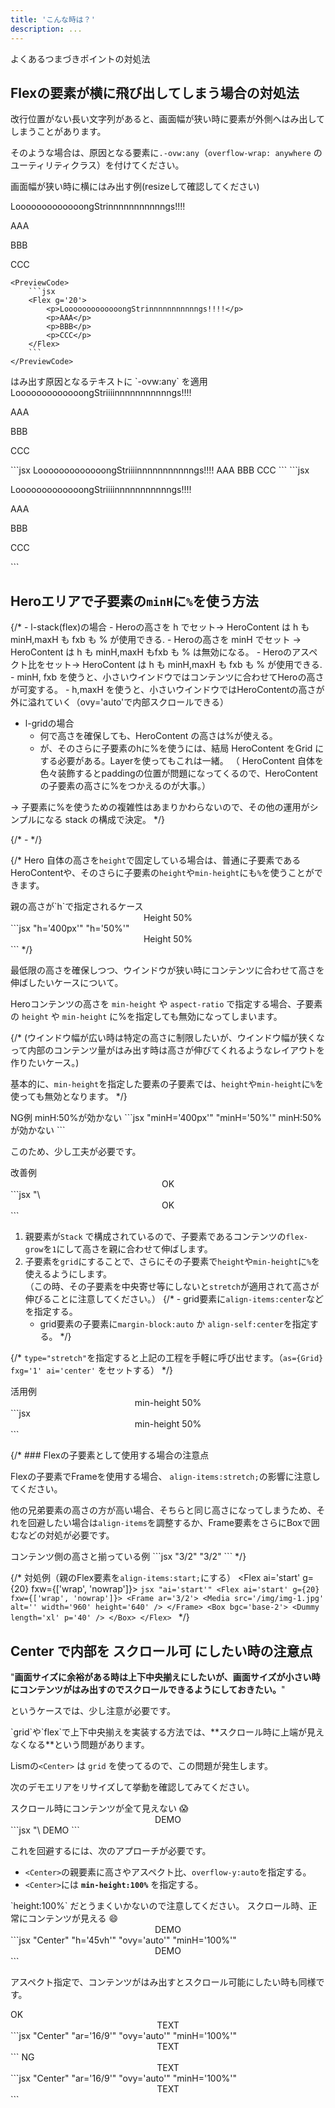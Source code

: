 ```yaml
---
title: 'こんな時は？'
description: ...
---
```




よくあるつまづきポイントの対処法


## Flexの要素が横に飛び出してしまう場合の対処法

改行位置がない長い文字列があると、画面幅が狭い時に要素が外側へはみ出してしまうことがあります。

そのような場合は、原因となる要素に`.-ovw:any`（`overflow-wrap: anywhere` のユーティリティクラス）を付けてください。


<Preview>
	<PreviewTitle>
		画面幅が狭い時に横にはみ出す例(resizeして確認してください)
	</PreviewTitle>
	<PreviewArea resize p={40}>
		<Flex g='20' className='has--itemGuide'>
			<p>LooooooooooooongStrinnnnnnnnnnngs!!!!</p>
			<p>AAA</p>
			<p>BBB</p>
			<p>CCC</p>
		</Flex>
	</PreviewArea>
	
	<PreviewCode>
		```jsx
		<Flex g='20'>
			<p>LooooooooooooongStrinnnnnnnnnnngs!!!!</p>
			<p>AAA</p>
			<p>BBB</p>
			<p>CCC</p>
		</Flex>
		```
	</PreviewCode>
</Preview>

<Preview>
	<PreviewTitle>
		はみ出す原因となるテキストに `-ovw:any` を適用
	</PreviewTitle>
	<PreviewArea resize p='20'>
		<Flex g='20' className='has--itemGuide'>
			<Text className='-ovw:any'>LooooooooooooongStriiiinnnnnnnnnnngs!!!!</Text>
			<p>AAA</p>
			<p>BBB</p>
			<p>CCC</p>
		</Flex>
	</PreviewArea>
	<PreviewCode slot='tab' label='JSX'>
	```jsx
		<Flex g='20'>
			<Text className='-ovw:any'>LooooooooooooongStriiiinnnnnnnnnnngs!!!!</Text>
			<Text>AAA</Text>
			<Text>BBB</Text>
			<Text>CCC</Text>
		</Flex>
	```
	</PreviewCode>
	<PreviewCode slot='tab' label='HTML'>
	```jsx
	<div class="l--flex -g:20">
		<p class="-ovw:any">LooooooooooooongStriiiinnnnnnnnnnngs!!!!</p>
		<p>AAA</p>
		<p>BBB</p>
		<p>CCC</p>
	</div>
	```
	</PreviewCode>
</Preview>



## Heroエリアで子要素の`minH`に`%`を使う方法

{/* - l-stack(flex)の場合
	- Heroの高さを h でセット→ HeroContent は h も minH,maxH も fxb も % が使用できる.
	- Heroの高さを minH でセット → HeroContent は h も minH,maxH もfxb も % は無効になる。
	- Heroのアスペクト比をセット→ HeroContent は h も minH,maxH も fxb も % が使用できる.
		- minH, fxb を使うと、小さいウインドウではコンテンツに合わせてHeroの高さが可変する。
		- h,maxH を使うと、小さいウインドウではHeroContentの高さが外に溢れていく（ovy='auto'で内部スクロールできる）
- l-gridの場合
	- 何で高さを確保しても、HeroContent の高さは%が使える。
	- が、そのさらに子要素のhに%を使うには、結局 HeroContent をGrid にする必要がある。Layerを使ってもこれは一緒。
	（ HeroContent 自体を色々装飾するとpaddingの位置が問題になってくるので、HeroContentの子要素の高さに%をつかえるのが大事。）

→ 子要素に%を使うための複雑性はあまりかわらないので、その他の運用がシンプルになる stack の構成で決定。 */}

{/* -  */}

{/* Hero 自体の高さを`height`で固定している場合は、普通に子要素であるHeroContentや、そのさらに子要素の`height`や`min-height`にも`%`を使うことができます。

<Preview>
	<PreviewTitle>親の高さが`h`で指定されるケース</PreviewTitle>
	<PreviewArea resize>
		<Stack isFullwide h='400px' bgc='base-2'>
			<Box h='50%' my='auto' px='40'>
				<Center h='100%' bgc='base' bxsh='10'>
					<Text fw='bold'>Height 50%</Text>
				</Center>
			</Box>
		</Stack>
	</PreviewArea>
	<PreviewCode>
		```jsx "h='400px'" "h='50%'"
		<Stack isFullwide h='400px' bgc='base-2'>
			<Box h='50%' my='auto' px='40'>
				<Center h='100%' bgc='base' bxsh='10'>
					<Text fw='bold'>Height 50%</Text>
				</Center>
			</Box>
		</Stack>
		```
	</PreviewCode>
</Preview> */}


最低限の高さを確保しつつ、ウインドウが狭い時にコンテンツに合わせて高さを伸ばしたいケースについて。

Heroコンテンツの高さを `min-height` や `aspect-ratio` で指定する場合、子要素の `height` や `min-height` に%を指定しても無効になってしまいます。

{/* (ウインドウ幅が広い時は特定の高さに制限したいが、ウインドウ幅が狭くなって内部のコンテンツ量がはみ出す時は高さが伸びてくれるようなレイアウトを作りたいケース。)

基本的に、`min-height`を指定した要素の子要素では、`height`や`min-height`に`%`を使っても無効となります。 */}


<Preview>
	<PreviewTitle>NG例</PreviewTitle>
	<PreviewArea resize>
		<Stack isFullwide minH='400px' bgc='base-2'>
			<Box minH='50%' my='auto' bgc='base' p='20' px='40' ac='c'>
				<Text fw='bold'>minH:50%が効かない</Text>
				<Dummy length='s' />
			</Box>
		</Stack>
	</PreviewArea>
	<PreviewCode>
		```jsx "minH='400px'" "minH='50%'"
		<Stack isFullwide minH='400px' bgc='base-2'>
			<Box minH='50%' my='auto' bgc='base' p='20' px='40' ac='c'>
				<Text fw='bold'>minH:50%が効かない</Text>
				<Dummy length='s' />
			</Box>
		</Stack>
		```
	</PreviewCode>
</Preview>


このため、少し工夫が必要です。

<Preview>
	<PreviewTitle>改善例</PreviewTitle>
	<PreviewArea resize>
		<Stack isFullwide minH='400px' bgc='base-2'>
			<Grid fxg='1' ai='c' px='40'>
				<Center minH='50%' bgc='base' p='30' bxsh='10'>
					<Text fw='bold'>OK</Text>
					<Dummy length='s' />
				</Center>
			</Grid>
		</Stack>
	</PreviewArea>
	<PreviewCode>
		```jsx "\<Grid" "fxg='1' ai='c'" "minH='50%'"
		<Stack isFullwide minH='400px' bgc='base-2'>
			<Grid fxg='1' ai='c' px='40'>
				<Center minH='50%' bgc='base' p='30' bxsh='10'>
					<Text fw='bold'>OK</Text>
					<Dummy length='s' />
				</Center>
			</Grid>
		</Stack>
		```
	</PreviewCode>
</Preview>


1. 親要素が`Stack` で構成されているので、子要素であるコンテンツの`flex-grow`を`1`にして高さを親に合わせて伸ばします。
2. 子要素を`grid`にすることで、さらにその子要素で`height`や`min-height`に`%`を使えるようにします。  
	（この時、その子要素を中央寄せ等にしないと`stretch`が適用されて高さが伸びることに注意してください。）
	{/* - grid要素に`align-items:center`などを指定する。
	- grid要素の子要素に`margin-block:auto` か `align-self:center`を指定する。 */}


{/* `type="stretch"`を指定すると上記の工程を手軽に呼び出せます。（`as={Grid} fxg='1' ai='center'` をセットする） */}


<Preview>
	<PreviewTitle>活用例</PreviewTitle>
	<PreviewArea resize>
		<Stack isFullwide pos='r' minH='50vh'>
			<Frame isLayer>
				<Media src='/img/img-3.jpg' alt='' width='960' height='640'/>
			</Frame>
			<Grid pos='r' fxg='1' ai='c' hasGutter>
				<Center minH='50%' p='30' c='white' bgc='black:75%' bdrs='10' g='20'>
					<Text fw='bold' fz='xl'>min-height 50%</Text>
					<Dummy length='l' />
				</Center>
			</Grid>
		</Stack>
	</PreviewArea>
	<PreviewCode>
		```jsx
		<Stack isFullwide pos='r' minH='50vh'>
			<Frame isLayer>
				<Media src='/img/img-3.jpg' alt='' width='960' height='640'/>
			</Frame>
			<Grid fxg='1' ai='c' hasGutter>
				<Center minH='50%' p='30' c='white' bgc='black:75%' bdrs='10' g='20'>
					<Text fw='bold' fz='xl'>min-height 50%</Text>
					<Dummy length='l' />
				</Center>
			</Grid>
		</Stack>
		```
	</PreviewCode>
</Preview>




{/* ### Flexの子要素として使用する場合の注意点

Flexの子要素でFrameを使用する場合、 `align-items:stretch;`の影響に注意してください。

他の兄弟要素の高さの方が高い場合、そちらと同じ高さになってしまうため、それを回避したい場合は`align-items`を調整するか、Frame要素をさらにBoxで囲むなどの対処が必要です。

<Preview>
	<PreviewTitle>コンテンツ側の高さと揃っている例</PreviewTitle>
	<PreviewArea resize p={20}>
		<Flex g={20}>
			<Frame ar='3/2'>
				<Media src='/img/img-1.jpg' alt='' width='960' height='640' />
			</Frame>
			<Box bgc='base-2'>
				<Dummy length='l' p='30' />
			</Box>
		</Flex>
	</PreviewArea>
	<PreviewCode slot='tab' label='JSX'>
		```jsx "3/2" "3/2"
		<Flex g={20}>
			<Frame ar='3/2'>
				<Media src='/img/img-1.jpg' alt='' width='960' height='640' />
			</Frame>
			<Box bgc='base-2'>
				<Dummy length='l' p='30' />
			</Box>
		</Flex>
		```
	</PreviewCode>
</Preview> */}

{/* 
<Preview>
	<PreviewTitle>対処例（親のFlex要素を`align-items:start;`にする）</PreviewTitle>
	<PreviewArea resize p={20}>
		<Flex ai='start' g={20} fxw={['wrap', 'nowrap']}>
			<Frame ar='3/2'>
				<Media src='/img/img-1.jpg' alt='' width='960' height='640' />
			</Frame>
			<Box bgc='base-2'>
				<Dummy length='xl' p='40' />
			</Box>
		</Flex>
	</PreviewArea>
	<PreviewCode slot='tab' label='JSX'>
		```jsx "ai='start'"
		<Flex ai='start' g={20} fxw={['wrap', 'nowrap']}>
			<Frame ar='3/2'>
				<Media src='/img/img-1.jpg' alt='' width='960' height='640' />
			</Frame>
			<Box bgc='base-2'>
				<Dummy length='xl' p='40' />
			</Box>
		</Flex>
		```
	</PreviewCode>
</Preview> */}



## Center で内部を スクロール可 にしたい時の注意点

"**画面サイズに余裕がある時は上下中央揃えにしたいが、画面サイズが小さい時にコンテンツがはみ出すのでスクロールできるようにしておきたい。**"

というケースでは、少し注意が必要です。

<Callout type='alert'>
`grid`や`flex`で上下中央揃えを実装する方法では、**スクロール時に上端が見えなくなる**という問題があります。
</Callout>

Lismの`<Center>` は `grid` を使ってるので、この問題が発生します。

次のデモエリアをリサイズして挙動を確認してみてください。

<Preview>
	<PreviewTitle>
		スクロール時にコンテンツが全て見えない 😱
	</PreviewTitle>
	<PreviewArea resize p={10}>
		<Center px='30' py='50' g='20' h='45vh' ovy='auto' bd>
			<Text fz='l' fw='700'>DEMO</Text>
			<Dummy length='l' />
			<Dummy length='xl' />
		</Center>
	</PreviewArea>
	<PreviewCode slot='tab' label='JSX'>
		```jsx "\<Center" "h='45vh' ovy='auto'"
		<Center px='30' py='50' g='20' h='45vh' ovy='auto' bd>
			<Text fz='l' fw='700'>DEMO</Text>
			<Dummy length='l' />
			<Dummy length='xl' />
		</Center>
		```
	</PreviewCode>
</Preview>

<Spacer h='20' />

これを回避するには、次のアプローチが必要です。

- `<Center>`の親要素に高さやアスペクト比、`overflow-y:auto`を指定する。
- `<Center>`には **`min-height:100%`** を指定する。

<Callout type='alert'>
`height:100%` だとうまくいかないので注意してください。
</Callout>

<Preview>
	<PreviewTitle>
		スクロール時、正常にコンテンツが見える 😄
	</PreviewTitle>
	<PreviewArea resize p={10}>
		<Box px='30' py='50' h='45vh' ovy='auto' bd>
			<Center g='20' minH='100%'>
				<Text fz='l' fw='700'>DEMO</Text>
				<Dummy length='l' />
				<Dummy length='xl' />
			</Center>
		</Box>
	</PreviewArea>
	<PreviewCode slot='tab' label='JSX'>
		```jsx "Center" "h='45vh'" "ovy='auto'" "minH='100%'"
		<Box px='30' py='50' h='45vh' ovy='auto' bd>
			<Center minH='100%' g='20'>
				<Text fz='l' fw='700'>DEMO</Text>
				<Dummy length='l' />
				<Dummy length='xl' />
			</Center>
		</Box>
		```
	</PreviewCode>
</Preview>

アスペクト指定で、コンテンツがはみ出すとスクロール可能にしたい時も同様です。

<Preview>
	<PreviewTitle>OK</PreviewTitle>
	<PreviewArea resize p={10}>
		<Frame ar='16/9' ovy='auto' bd p='30' g='20'>
			<Center minH='100%' g='20'>
				<Text fz='l'>TEXT</Text>
				<Dummy length='xs' lang='ja'/>
				<Dummy length='xl' lang='ja'/>
			</Center>
		</Frame>
	</PreviewArea>
	<PreviewCode slot='tab' label='JSX'>
		```jsx "Center" "ar='16/9'" "ovy='auto'" "minH='100%'"
		<Frame ar='16/9' ovy='auto' bd p='30' g='20'>
			<Center minH='100%' g='20'>
				<Text fz='l'>TEXT</Text>
				<Dummy length='xs' lang='ja'/>
				<Dummy length='xl' lang='ja'/>
			</Center>
		</Frame>
		```
	</PreviewCode>
</Preview>

<Preview>
	<PreviewTitle>NG</PreviewTitle>
	<PreviewArea resize p={10}>
		<Center ar='16/9' ovy='auto' bd p='30' g='20'>
			<Text fz='l'>TEXT</Text>
			<Dummy length='xs' lang='ja'/>
			<Dummy length='xl' lang='ja'/>
		</Center>
	</PreviewArea>
	<PreviewCode slot='tab' label='JSX'>
		```jsx "Center" "ar='16/9'" "ovy='auto'" "minH='100%'"
		<Center ar='16/9' ovy='auto' bd p='30' g='20'>
			<Text fz='l'>TEXT</Text>
			<Dummy length='xs' lang='ja'/>
			<Dummy length='xl' lang='ja'/>
		</Center>
		```
	</PreviewCode>
</Preview>
